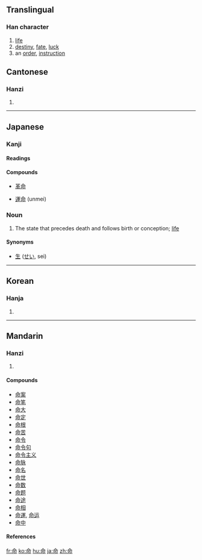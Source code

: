 ==Translingual==
===Han character===
{{Han char|rn=30|rad=口|as=05|sn=8|four=8062<sub>7</sub>|canj=人一口中 (OMRL)}}
# [[life]]
# [[destiny]], [[fate]], [[luck]]
# an [[order]], [[instruction]]


==Cantonese==
===Hanzi===
{{yue-hanzi|jyut=[[meng6]], [[ming6]]|y=[[meng6]], [[ming6]]}}
# {{defn|Cantonese}}
----
==Japanese==

===Kanji===
{{ja-kanji|grade=3|rs=口05}}

====Readings====
{{ja-readings
|on=[[めい]] (mei), [[みょう]] (myō)
|kun=[[いのち]] (inochi), [[おおせ]] (oose), [[みこと]] (mikoto)}}

====Compounds====
{{top4}}
*[[革命]]
{{mid4}}
*[[運命]] (unmei)
{{mid4}}
{{mid4}}
{{bottom}}

===Noun===
{{ja-noun|k|hira=いのち|rom=inochi}}

# The state that precedes death and follows birth or conception; [[life]]

====Synonyms====
*[[生]] ([[せい]], sei)

----

==Korean==
===Hanja===
{{ko-hanja|hangeul=[[명]]|rv=myeong|mr=myŏng}}
# {{defn|Korean}}
----
==Mandarin==
===Hanzi===
{{cmn-hanzi|pin=[[mìng]] ([[ming4]]), [[zǔ]] ([[zu3]])|wg=[[ming4|ming<sup>4</sup>]], [[tsu3|tsu<sup>3</sup>]]}}
# {{defn|Mandarin}}

====Compounds====
*[[命案]]
*[[命笔]]
*[[命大]]
*[[命定]]
*[[命根]]
*[[命苦]]
*[[命令]]
*[[命令句]]
*[[命令主义]]
*[[命脉]]
*[[命名]]
*[[命世]]
*[[命数]]
*[[命题]]
*[[命途]]
*[[命相]]
*[[命運]], [[命运]]
*[[命中]]
====References====
{{Han ref|kx=0183.180|dkj=03473|dj=0402.150|hdz=10604.110|uh=547D|ud=21629|bh=A952|bd=43346}}

[[fr:命]]
[[ko:命]]
[[hu:命]]
[[ja:命]]
[[zh:命]]